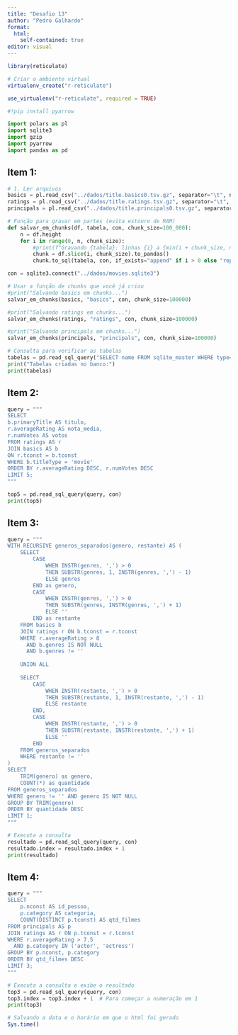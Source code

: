 ---
title: "Desafio 13"
author: "Pedro Galhardo"
format: 
  html:
    self-contained: true
editor: visual
---

```{r}
library(reticulate)

# Criar o ambiente virtual
virtualenv_create("r-reticulate")
```

```{r}
use_virtualenv("r-reticulate", required = TRUE)
```

```{python}
#!pip install pyarrow
```

```{python}
import polars as pl
import sqlite3
import gzip 
import pyarrow
import pandas as pd
```

## Item 1:

```{python}
# 1. Ler arquivos
basics = pl.read_csv("../dados/title.basics0.tsv.gz", separator="\t", null_values="\\N")
ratings = pl.read_csv("../dados/title.ratings.tsv.gz", separator="\t", null_values="\\N")
principals = pl.read_csv("../dados/title.principals0.tsv.gz", separator="\t", null_values="\\N")
```

```{python}
# Função para gravar em partes (evita estouro de RAM)
def salvar_em_chunks(df, tabela, con, chunk_size=100_000):
    n = df.height
    for i in range(0, n, chunk_size):
        #print(f"Gravando {tabela}: linhas {i} a {min(i + chunk_size, n)}")
        chunk = df.slice(i, chunk_size).to_pandas()
        chunk.to_sql(tabela, con, if_exists="append" if i > 0 else "replace", index=False)
```

```{python}
con = sqlite3.connect("../dados/movies.sqlite3")

# Usar a função de chunks que você já criou
#print("Salvando basics em chunks...")
salvar_em_chunks(basics, "basics", con, chunk_size=100000)

#print("Salvando ratings em chunks...")
salvar_em_chunks(ratings, "ratings", con, chunk_size=100000)

#print("Salvando principals em chunks...")
salvar_em_chunks(principals, "principals", con, chunk_size=100000)

# Consulta para verificar as tabelas
tabelas = pd.read_sql_query("SELECT name FROM sqlite_master WHERE type='table';", con)
print("Tabelas criadas no banco:")
print(tabelas)
```

## Item 2:

```{python}
query = """
SELECT
b.primaryTitle AS titulo,
r.averageRating AS nota_media,
r.numVotes AS votos
FROM ratings AS r
JOIN basics AS b
ON r.tconst = b.tconst
WHERE b.titleType = 'movie'
ORDER BY r.averageRating DESC, r.numVotes DESC
LIMIT 5;
"""

top5 = pd.read_sql_query(query, con)
print(top5)
```

## Item 3:

```{python}
query = """
WITH RECURSIVE generos_separados(genero, restante) AS (
    SELECT 
        CASE 
            WHEN INSTR(genres, ',') > 0 
            THEN SUBSTR(genres, 1, INSTR(genres, ',') - 1)
            ELSE genres
        END as genero,
        CASE 
            WHEN INSTR(genres, ',') > 0 
            THEN SUBSTR(genres, INSTR(genres, ',') + 1)
            ELSE ''
        END as restante
    FROM basics b
    JOIN ratings r ON b.tconst = r.tconst
    WHERE r.averageRating > 8
      AND b.genres IS NOT NULL
      AND b.genres != ''
    
    UNION ALL
    
    SELECT
        CASE 
            WHEN INSTR(restante, ',') > 0 
            THEN SUBSTR(restante, 1, INSTR(restante, ',') - 1)
            ELSE restante
        END,
        CASE 
            WHEN INSTR(restante, ',') > 0 
            THEN SUBSTR(restante, INSTR(restante, ',') + 1)
            ELSE ''
        END
    FROM generos_separados
    WHERE restante != ''
)
SELECT 
    TRIM(genero) as genero,
    COUNT(*) as quantidade
FROM generos_separados
WHERE genero != '' AND genero IS NOT NULL
GROUP BY TRIM(genero)
ORDER BY quantidade DESC
LIMIT 1;
"""

# Executa a consulta
resultado = pd.read_sql_query(query, con)
resultado.index = resultado.index + 1
print(resultado)
```

## Item 4:

```{python}
query = """
SELECT 
    p.nconst AS id_pessoa,
    p.category AS categoria,
    COUNT(DISTINCT p.tconst) AS qtd_filmes
FROM principals AS p
JOIN ratings AS r ON p.tconst = r.tconst
WHERE r.averageRating > 7.5
  AND p.category IN ('actor', 'actress')
GROUP BY p.nconst, p.category
ORDER BY qtd_filmes DESC
LIMIT 3;
"""

# Executa a consulta e exibe o resultado
top3 = pd.read_sql_query(query, con)
top3.index = top3.index + 1  # Para começar a numeração em 1
print(top3)
```

```{r}
# Salvando a data e o horário em que o html foi gerado
Sys.time()
```
